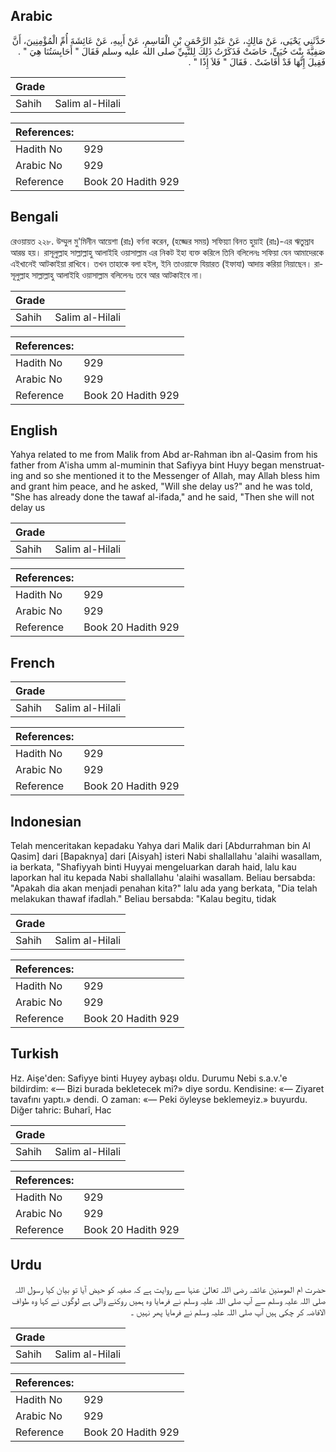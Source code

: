 ## Arabic


<div dir="rtl" lang="ar" style={{fontSize:'larger',backgroundColor:'#f8f9fa',padding:20}}>
حَدَّثَنِي يَحْيَى، عَنْ مَالِكٍ، عَنْ عَبْدِ الرَّحْمَنِ بْنِ الْقَاسِمِ، عَنْ أَبِيهِ، عَنْ عَائِشَةَ أُمِّ الْمُؤْمِنِينَ، أَنَّ صَفِيَّةَ بِنْتَ حُيَىٍّ، حَاضَتْ فَذَكَرْتُ ذَلِكَ لِلنَّبِيِّ صلى الله عليه وسلم فَقَالَ ‏"‏ أَحَابِسَتُنَا هِيَ ‏"‏ ‏.‏ فَقِيلَ إِنَّهَا قَدْ أَفَاضَتْ ‏.‏ فَقَالَ ‏"‏ فَلاَ إِذًا ‏"‏ ‏.‏
</div>
<div style={{backgroundColor:'#f8f9fa',padding:20, marginBottom: 10}}><table> <thead> <tr> <th>Grade</th> <th></th> </tr> </thead> <tbody> <tr><td>Sahih</td><td>Salim al-Hilali</td></tr></tbody></table><table> <thead> <tr> <th>References:</th> <th></th> </tr> </thead> <tbody><tr><td>Hadith No</td><td>929</td></tr><tr><td>Arabic No</td><td>929</td></tr><tr><td>Reference</td><td>Book 20 Hadith 929</td></tr></tbody></table></div>

## Bengali


<div dir="ltr" lang="bn" style={{fontSize:'larger',backgroundColor:'#f8f9fa',padding:20}}>
রেওয়ায়ত ২২৮. উম্মুল মু'মিনীন আয়েশা (রাঃ) বর্ণনা করেন, (হজ্জের সময়) সফিয়্যা বিনত হুয়াই (রাঃ)-এর ঋতুস্রাব আরম্ভ হয়। রাসূলুল্লাহ সাল্লাল্লাহু আলাইহি ওয়াসাল্লাম এর নিকট ইহা ব্যক্ত করিলে তিনি বলিলেনঃ সফিয়া যেন আমাদেরকে এইখানেই আটকাইয়া রাখিবে। তখন তাহাকে বলা হইল, ইনি তাওয়াফে যিয়ারত (ইফাযা) আদায় করিয়া নিয়াছেন। রাসূলুল্লাহ সাল্লাল্লাহু আলাইহি ওয়াসাল্লাম বলিলেনঃ তবে আর আটকাইবে না।
</div>
<div style={{backgroundColor:'#f8f9fa',padding:20, marginBottom: 10}}><table> <thead> <tr> <th>Grade</th> <th></th> </tr> </thead> <tbody> <tr><td>Sahih</td><td>Salim al-Hilali</td></tr></tbody></table><table> <thead> <tr> <th>References:</th> <th></th> </tr> </thead> <tbody><tr><td>Hadith No</td><td>929</td></tr><tr><td>Arabic No</td><td>929</td></tr><tr><td>Reference</td><td>Book 20 Hadith 929</td></tr></tbody></table></div>

## English


<div dir="ltr" lang="en" style={{fontSize:'larger',backgroundColor:'#f8f9fa',padding:20}}>
Yahya related to me from Malik from Abd ar-Rahman ibn al-Qasim from his father from A'isha umm al-muminin that Safiyya bint Huyy began menstruating and so she mentioned it to the Messenger of Allah, may Allah bless him and grant him peace, and he asked, "Will she delay us?" and he was told, "She has already done the tawaf al-ifada," and he said, "Then she will not delay us
</div>
<div style={{backgroundColor:'#f8f9fa',padding:20, marginBottom: 10}}><table> <thead> <tr> <th>Grade</th> <th></th> </tr> </thead> <tbody> <tr><td>Sahih</td><td>Salim al-Hilali</td></tr></tbody></table><table> <thead> <tr> <th>References:</th> <th></th> </tr> </thead> <tbody><tr><td>Hadith No</td><td>929</td></tr><tr><td>Arabic No</td><td>929</td></tr><tr><td>Reference</td><td>Book 20 Hadith 929</td></tr></tbody></table></div>

## French


<div dir="ltr" lang="fr" style={{fontSize:'larger',backgroundColor:'#f8f9fa',padding:20}}>

</div>
<div style={{backgroundColor:'#f8f9fa',padding:20, marginBottom: 10}}><table> <thead> <tr> <th>Grade</th> <th></th> </tr> </thead> <tbody> <tr><td>Sahih</td><td>Salim al-Hilali</td></tr></tbody></table><table> <thead> <tr> <th>References:</th> <th></th> </tr> </thead> <tbody><tr><td>Hadith No</td><td>929</td></tr><tr><td>Arabic No</td><td>929</td></tr><tr><td>Reference</td><td>Book 20 Hadith 929</td></tr></tbody></table></div>

## Indonesian


<div dir="ltr" lang="id" style={{fontSize:'larger',backgroundColor:'#f8f9fa',padding:20}}>
Telah menceritakan kepadaku Yahya dari Malik dari [Abdurrahman bin Al Qasim] dari [Bapaknya] dari [Aisyah] isteri Nabi shallallahu 'alaihi wasallam, ia berkata, "Shafiyyah binti Huyyai mengeluarkan darah haid, lalu kau laporkan hal itu kepada Nabi shallallahu 'alaihi wasallam. Beliau bersabda: "Apakah dia akan menjadi penahan kita?" lalu ada yang berkata, "Dia telah melakukan thawaf ifadlah." Beliau bersabda: "Kalau begitu, tidak
</div>
<div style={{backgroundColor:'#f8f9fa',padding:20, marginBottom: 10}}><table> <thead> <tr> <th>Grade</th> <th></th> </tr> </thead> <tbody> <tr><td>Sahih</td><td>Salim al-Hilali</td></tr></tbody></table><table> <thead> <tr> <th>References:</th> <th></th> </tr> </thead> <tbody><tr><td>Hadith No</td><td>929</td></tr><tr><td>Arabic No</td><td>929</td></tr><tr><td>Reference</td><td>Book 20 Hadith 929</td></tr></tbody></table></div>

## Turkish


<div dir="ltr" lang="tr" style={{fontSize:'larger',backgroundColor:'#f8f9fa',padding:20}}>
Hz. Aişe'den: Safiyye binti Huyey aybaşı oldu. Durumu Nebi s.a.v.'e bildirdim: «— Bizi burada bekletecek mi?» diye sordu. Kendisine: «— Ziyaret tavafını yaptı.» dendi. O zaman: «— Peki öyleyse beklemeyiz.» buyurdu. Diğer tahric: Buharî, Hac
</div>
<div style={{backgroundColor:'#f8f9fa',padding:20, marginBottom: 10}}><table> <thead> <tr> <th>Grade</th> <th></th> </tr> </thead> <tbody> <tr><td>Sahih</td><td>Salim al-Hilali</td></tr></tbody></table><table> <thead> <tr> <th>References:</th> <th></th> </tr> </thead> <tbody><tr><td>Hadith No</td><td>929</td></tr><tr><td>Arabic No</td><td>929</td></tr><tr><td>Reference</td><td>Book 20 Hadith 929</td></tr></tbody></table></div>

## Urdu


<div dir="rtl" lang="ur" style={{fontSize:'larger',backgroundColor:'#f8f9fa',padding:20}}>
حضرت ام المومنین عائشہ رضی اللہ تعالیٰ عنہا سے روایت ہے کہ صفیہ کو حیض آیا تو بیان کیا رسول اللہ صلی اللہ علیہ وسلم سے آپ صلی اللہ علیہ وسلم نے فرمایا وہ ہمیں روکنے والی ہے لوگوں نے کہا وہ طواف الافاضہ کر چکی ہیں آپ صلی اللہ علیہ وسلم نے فرمایا پھر نہیں ۔
</div>
<div style={{backgroundColor:'#f8f9fa',padding:20, marginBottom: 10}}><table> <thead> <tr> <th>Grade</th> <th></th> </tr> </thead> <tbody> <tr><td>Sahih</td><td>Salim al-Hilali</td></tr></tbody></table><table> <thead> <tr> <th>References:</th> <th></th> </tr> </thead> <tbody><tr><td>Hadith No</td><td>929</td></tr><tr><td>Arabic No</td><td>929</td></tr><tr><td>Reference</td><td>Book 20 Hadith 929</td></tr></tbody></table></div>